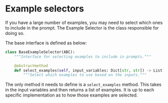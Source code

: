 # Example selectors

If you have a large number of examples, you may need to select which ones to include in the prompt. The Example Selector is the class responsible for doing so.

The base interface is defined as below:

```python
class BaseExampleSelector(ABC):
    """Interface for selecting examples to include in prompts."""

    @abstractmethod
    def select_examples(self, input_variables: Dict[str, str]) -> List[dict]:
        """Select which examples to use based on the inputs."""
```

The only method it needs to define is a ``select_examples`` method. This takes in the input variables and then returns a list of examples. It is up to each specific implementation as to how those examples are selected.
